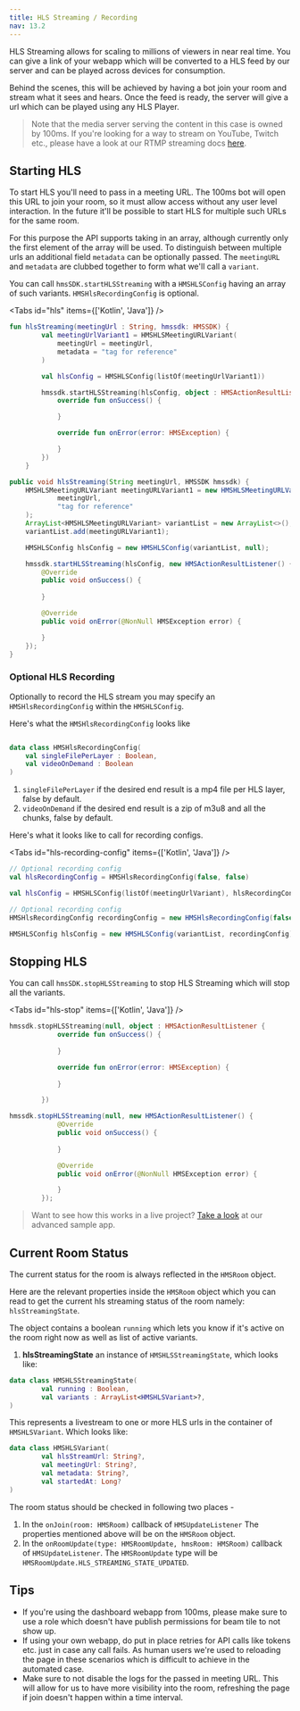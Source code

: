 ```yaml
---
title: HLS Streaming / Recording
nav: 13.2
---
```


HLS Streaming allows for scaling to millions of viewers in near real time. You can give a link of your
webapp which will be converted to a HLS feed by our server and can be played across devices for consumption.

Behind the scenes, this will be achieved by having a bot join your room and stream what it sees and hears. Once the feed is ready, the server will give a url which can be played using any HLS Player.

> Note that the media server serving the content in this case is owned by 100ms. If you're looking for a way to stream
on YouTube, Twitch etc., please have a look at our RTMP streaming docs [here](./RTMP-recording).

## Starting HLS

To start HLS you'll need to pass in a meeting URL. The 100ms bot will open this URL to join your room, so
it must allow access without any user level interaction. In the future it'll be possible to start HLS for multiple such URLs for the same room.

For this purpose the API supports taking in an array, although currently only the first element of the array will be used. To distinguish between multiple urls an additional field `metadata` can be optionally passed. The `meetingURL` and `metadata` are clubbed together to form what we'll call a `variant`.

You can call `hmsSDK.startHLSStreaming` with a `HMSHLSConfig` having an array of such variants. `HMSHlsRecordingConfig` is optional.

<Tabs id="hls" items={['Kotlin', 'Java']} />

<Tab id='hls-0'>

```kotlin
fun hlsStreaming(meetingUrl : String, hmssdk: HMSSDK) {
        val meetingUrlVariant1 = HMSHLSMeetingURLVariant(
            meetingUrl = meetingUrl,
            metadata = "tag for reference"
        )

        val hlsConfig = HMSHLSConfig(listOf(meetingUrlVariant1))

        hmssdk.startHLSStreaming(hlsConfig, object : HMSActionResultListener {
            override fun onSuccess() {

            }

            override fun onError(error: HMSException) {

            }
        })
    }

```

</Tab>

<Tab id='hls-1'>


```java
public void hlsStreaming(String meetingUrl, HMSSDK hmssdk) {
    HMSHLSMeetingURLVariant meetingURLVariant1 = new HMSHLSMeetingURLVariant(
            meetingUrl,
            "tag for reference"
    );
    ArrayList<HMSHLSMeetingURLVariant> variantList = new ArrayList<>();
    variantList.add(meetingURLVariant1);

    HMSHLSConfig hlsConfig = new HMSHLSConfig(variantList, null);

    hmssdk.startHLSStreaming(hlsConfig, new HMSActionResultListener() {
        @Override
        public void onSuccess() {
            
        }

        @Override
        public void onError(@NonNull HMSException error) {

        }
    });
}
````

</Tab>


### Optional HLS Recording
Optionally to record the HLS stream you may specify an `HMSHlsRecordingConfig` within the `HMSHLSConfig`.

Here's what the `HMSHlsRecordingConfig` looks like

```kotlin

data class HMSHlsRecordingConfig(
    val singleFilePerLayer : Boolean,
    val videoOnDemand : Boolean
)

```

1. `singleFilePerLayer` if the desired end result is a mp4 file per HLS layer, false by default.
2. `videoOnDemand` if the desired end result is a zip of m3u8 and all the chunks, false by default.

Here's what it looks like to call for recording configs.

<Tabs id="hls-recording-config" items={['Kotlin', 'Java']} />

<Tab id='hls-recording-config-0'>

```kotlin
// Optional recording config
val hlsRecordingConfig = HMSHlsRecordingConfig(false, false)

val hlsConfig = HMSHLSConfig(listOf(meetingUrlVariant), hlsRecordingConfig)
```

</Tab>

<Tab id='hls-recording-config-1'>

```java
// Optional recording config
HMSHlsRecordingConfig recordingConfig = new HMSHlsRecordingConfig(false, false);

HMSHLSConfig hlsConfig = new HMSHLSConfig(variantList, recordingConfig);

```

</Tab>

## Stopping HLS

You can call `hmsSDK.stopHLSStreaming` to stop HLS Streaming which will stop all the variants.

<Tabs id="hls-stop" items={['Kotlin', 'Java']} />

<Tab id='hls-stop-0'>

```kotlin
hmssdk.stopHLSStreaming(null, object : HMSActionResultListener {
            override fun onSuccess() {
                
            }

            override fun onError(error: HMSException) {
                
            }

        })
```

</Tab>

<Tab id='hls-stop-1'>

```java
hmssdk.stopHLSStreaming(null, new HMSActionResultListener() {
            @Override
            public void onSuccess() {
                
            }

            @Override
            public void onError(@NonNull HMSException error) {

            }
        });
```
</Tab>

> Want to see how this works in a live project? [Take a look](https://github.com/100mslive/100ms-android/blob/bba78d425c4e59e1344dc18f50b6494f5160a89f/app/src/main/java/live/hms/app2/ui/meeting/MeetingViewModel.kt#L933) at our advanced sample app.

## Current Room Status

The current status for the room is always reflected in the `HMSRoom` object.

Here are the relevant properties inside the `HMSRoom` object which you can read to get the current hls streaming status of the room namely: `hlsStreamingState`.

The object contains a boolean `running` which lets you know if it's active on the room right now as well as list of active variants.


1. **hlsStreamingState** an instance of `HMSHLSStreamingState`, which looks like:

```kotlin
data class HMSHLSStreamingState(
        val running : Boolean,
        val variants : ArrayList<HMSHLSVariant>?,
)
```

This represents a livestream to one or more HLS urls in the container of `HMSHLSVariant`. Which looks like:
```kotlin
data class HMSHLSVariant(
        val hlsStreamUrl: String?,
        val meetingUrl: String?,
        val metadata: String?,
        val startedAt: Long?
)
```

The room status should be checked in following two places -

1. In the `onJoin(room: HMSRoom)` callback of `HMSUpdateListener`
    The properties mentioned above will be on the `HMSRoom` object.
2. In the `onRoomUpdate(type: HMSRoomUpdate, hmsRoom: HMSRoom)` callback of `HMSUpdateListener`.
    The `HMSRoomUpdate` type will be `HMSRoomUpdate.HLS_STREAMING_STATE_UPDATED`.

## Tips

* If you're using the dashboard webapp from 100ms, please make sure to use a role which doesn't have publish permissions for beam tile to not show up.
* If using your own webapp, do put in place retries for API calls like tokens etc. just in case any call fails. As human users we're used to reloading the page in these scenarios which is difficult to achieve in the automated case.
* Make sure to not disable the logs for the passed in meeting URL. This will allow for us to have more visibility into the room, refreshing the page if join doesn't happen within a time interval.
